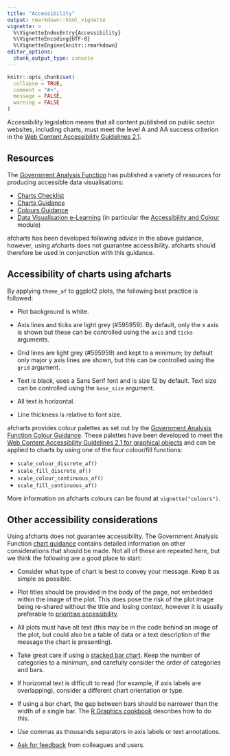 ```yaml
---
title: "Accessibility"
output: rmarkdown::html_vignette
vignette: >
  %\VignetteIndexEntry{Accessibility}
  %\VignetteEncoding{UTF-8}
  %\VignetteEngine{knitr::rmarkdown}
editor_options: 
  chunk_output_type: console
---
```


```r
knitr::opts_chunk$set(
  collapse = TRUE,
  comment = "#>",
  message = FALSE,
  warning = FALSE
)
```

Accessibility legislation means that all content published on public sector websites, including charts, must meet the level A and AA success criterion in the [Web Content Accessibility Guidelines 2.1](https://www.w3.org/TR/WCAG21/). 


## Resources

The [Government Analysis Function](https://analysisfunction.civilservice.gov.uk/) has published a variety of resources for producing accessible data visualisations:

* [Charts Checklist](https://analysisfunction.civilservice.gov.uk/policy-store/charts-a-checklist/)
* [Charts Guidance](https://analysisfunction.civilservice.gov.uk/policy-store/data-visualisation-charts/)
* [Colours Guidance](https://analysisfunction.civilservice.gov.uk/policy-store/data-visualisation-colours-in-charts/)
* [Data Visualisation e-Learning](https://analysisfunction.civilservice.gov.uk/support/communicating-analysis/introduction-to-data-visualisation-e-learning/) (in particular the [Accessibility and Colour](https://analysisfunction.civilservice.gov.uk/support/communicating-analysis/introduction-to-data-visualisation-e-learning/data-visualisation-e-learning-module-3-accessibility-and-colour-palettes/) module)

afcharts has been developed following advice in the above guidance, however, using afcharts does not guarantee accessibility. afcharts should therefore be used in conjunction with this guidance.


## Accessibility of charts using afcharts

By applying `theme_af` to ggplot2 plots, the following best practice is followed:

* Plot background is white.

* Axis lines and ticks are light grey (#595959). By default, only the x axis is shown but these can be controlled using the `axis` and `ticks` arguments.

* Grid lines are light grey (#595959) and kept to a minimum; by default only major y axis lines are shown, but this can be controlled using the `grid` argument.

* Text is black, uses a Sans Serif font and is size 12 by default. Text size can be controlled using the `base_size` argument.

* All text is horizontal.

* Line thickness is relative to font size.

afcharts provides colour palettes as set out by the [Government Analysis Function Colour Guidance](https://analysisfunction.civilservice.gov.uk/policy-store/data-visualisation-colours-in-charts/). 
These palettes have been developed to meet the [Web Content Accessibility Guidelines 2.1 for graphical objects](https://www.w3.org/WAI/WCAG21/Understanding/non-text-contrast.html) and can be applied to charts by using one of the four colour/fill functions:

* `scale_colour_discrete_af()`
* `scale_fill_discrete_af()`
* `scale_colour_continuous_af()`
* `scale_fill_continuous_af()`

More information on afcharts colours can be found at `vignette("colours")`.


## Other accessibility considerations

Using afcharts does not guarantee accessibility. The Government Analysis Function [chart guidance](https://analysisfunction.civilservice.gov.uk/policy-store/data-visualisation-charts/) contains detailed information on other considerations that should be made. 
Not all of these are repeated here, but we think the following are a good place to start:

* Consider what type of chart is best to convey your message. Keep it as simple as possible.

* Plot titles should be provided in the body of the page, not embedded within the image of the plot. This does pose the risk of the plot image being re-shared without the title and losing context, however it is usually preferable to [prioritise accessibility](https://analysisfunction.civilservice.gov.uk/policy-store/data-visualisation-charts/#section-6).

* All plots must have alt text (this may be in the code behind an image of the plot, but could also be a table of data or a text description of the message the chart is presenting).

* Take great care if using a [stacked bar chart](https://analysisfunction.civilservice.gov.uk/policy-store/data-visualisation-charts/#section-10). Keep the number of categories to a minimum, and carefully consider the order of categories and bars.

* If horizontal text is difficult to read (for example, if axis labels are overlapping), consider a different chart orientation or type.

* If using a bar chart, the gap between bars should be narrower than the width of a single bar. The [R Graphics cookbook](https://r-graphics.org/recipe-bar-graph-adjust-width) describes how to do this.

* Use commas as thousands separators in axis labels or text annotations.

* [Ask for feedback](https://analysisfunction.civilservice.gov.uk/policy-store/data-visualisation-charts/#section-15) from colleagues and users.
